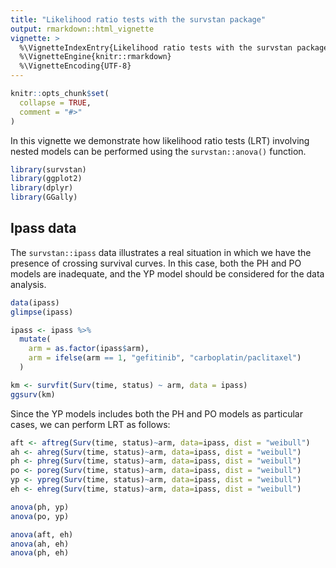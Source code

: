 ```yaml
---
title: "Likelihood ratio tests with the survstan package"
output: rmarkdown::html_vignette
vignette: >
  %\VignetteIndexEntry{Likelihood ratio tests with the survstan package}
  %\VignetteEngine{knitr::rmarkdown}
  %\VignetteEncoding{UTF-8}
---
```


```r
knitr::opts_chunk$set(
  collapse = TRUE,
  comment = "#>"
)
```

In this vignette we demonstrate how likelihood ratio tests (LRT) involving nested models can be performed using the `survstan::anova()` function.

```r
library(survstan)
library(ggplot2)
library(dplyr)
library(GGally)
```

## Ipass data

The `survstan::ipass` data illustrates a real situation in which we have the presence of crossing survival curves. In this case, both the PH and PO models are inadequate, and the YP model should be considered for the data analysis. 

```r
data(ipass)
glimpse(ipass)

ipass <- ipass %>%
  mutate(
    arm = as.factor(ipass$arm), 
    arm = ifelse(arm == 1, "gefitinib", "carboplatin/paclitaxel")
  )

km <- survfit(Surv(time, status) ~ arm, data = ipass)
ggsurv(km) 
```

Since the YP models includes both the PH and PO models as particular cases, we  can perform LRT as follows:

```r
aft <- aftreg(Surv(time, status)~arm, data=ipass, dist = "weibull")
ah <- ahreg(Surv(time, status)~arm, data=ipass, dist = "weibull")
ph <- phreg(Surv(time, status)~arm, data=ipass, dist = "weibull")
po <- poreg(Surv(time, status)~arm, data=ipass, dist = "weibull")
yp <- ypreg(Surv(time, status)~arm, data=ipass, dist = "weibull")
eh <- ehreg(Surv(time, status)~arm, data=ipass, dist = "weibull")

anova(ph, yp)
anova(po, yp)

anova(aft, eh)
anova(ah, eh)
anova(ph, eh)

```


<!-- ## Veteran data -->

<!-- The `survival::veteran` data has been widely used in the literature as a real data application of PO models. -->

<!-- ```{r} -->
<!-- glimpse(veteran) -->

<!-- veteran <- veteran %>% -->
<!--   mutate(across(c(trt, celltype), as.factor)) -->

<!-- dist <- "loglogistic" -->
<!-- formula <- Surv(time, status) ~ celltype + trt + karno -->

<!-- cox <- coxph( -->
<!--   formula = formula, -->
<!--   data=veteran -->
<!-- ) -->

<!-- cox.zph(cox) -->

<!-- yp <- ypreg( -->
<!--   formula = formula, -->
<!--   data = veteran, dist = dist -->
<!-- ) -->

<!-- ph <- phreg( -->
<!--   formula = formula, -->
<!--   data = veteran, dist = dist -->
<!-- ) -->

<!-- po <- poreg( -->
<!--   formula = formula, -->
<!--   data = veteran, dist = dist -->
<!-- ) -->

<!-- anova(ph, yp) -->
<!-- anova(po, yp) -->


<!-- logLik(ph, po, yp) -->
<!-- AIC(ph, po, yp) -->


<!-- ``` -->

